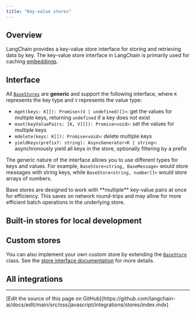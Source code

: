 ```yaml
---
title: "Key-value stores"
---
```


## Overview

LangChain provides a key-value store interface for storing and retrieving data by key. The key-value store interface in LangChain is primarily used for caching [embeddings](/oss/javascript/integrations/text_embedding).

## Interface

All [`BaseStores`](https://api.js.langchain.com/classes/langchain_core.stores.BaseStore.html) are **generic** and support the following interface, where `K` represents the key type and `V` represents the value type:

- `mget(keys: K[]): Promise<(V | undefined)[]>`: get the values for multiple keys, returning `undefined` if a key does not exist
- `mset(keyValuePairs: [K, V][]): Promise<void>`: set the values for multiple keys
- `mdelete(keys: K[]): Promise<void>`: delete multiple keys
- `yieldKeys(prefix?: string): AsyncGenerator<K | string>`: asynchronously yield all keys in the store, optionally filtering by a prefix

The generic nature of the interface allows you to use different types for keys and values. For example, `BaseStore<string, BaseMessage>` would store messages with string keys, while `BaseStore<string, number[]>` would store arrays of numbers.

<Note>
Base stores are designed to work with **multiple** key-value pairs at once for efficiency. This saves on network round-trips and may allow for more efficient batch operations in the underlying store.
</Note>

## Built-in stores for local development

<Columns cols={2}>
  <Card title="InMemoryStore" icon="link" href="/oss/javascript/integrations/stores/in_memory" arrow="true" cta="View guide" />
  <Card title="LocalFileStore" icon="link" href="/oss/javascript/integrations/stores/file_system" arrow="true" cta="View guide" />
</Columns>


## Custom stores

You can also implement your own custom store by extending the [`BaseStore`](https://langchain-ai.github.io/langgraphjs/reference/classes/checkpoint.BaseStore.html) class. See the [store interface documentation](https://api.js.langchain.com/classes/langchain_core.stores.BaseStore.html) for more details.

## All integrations

<Columns cols={3}>
  <Card
    title="Cassandra KV"
    icon="link"
    href="/oss/javascript/integrations/stores/cassandra_storage"
    arrow="true"
    cta="View guide"
  />
  <Card
    title="IORedis"
    icon="link"
    href="/oss/javascript/integrations/stores/ioredis_storage"
    arrow="true"
    cta="View guide"
  />
  <Card
    title="Upstash Redis"
    icon="link"
    href="/oss/javascript/integrations/stores/upstash_redis_storage"
    arrow="true"
    cta="View guide"
  />
  <Card
    title="Vercel KV"
    icon="link"
    href="/oss/javascript/integrations/stores/vercel_kv_storage"
    arrow="true"
    cta="View guide"
  />
</Columns>

---

<Callout icon="pen-to-square" iconType="regular">
  [Edit the source of this page on GitHub](https://github.com/langchain-ai/docs/edit/main/src/oss/javascript/integrations/stores/index.mdx)
</Callout>
